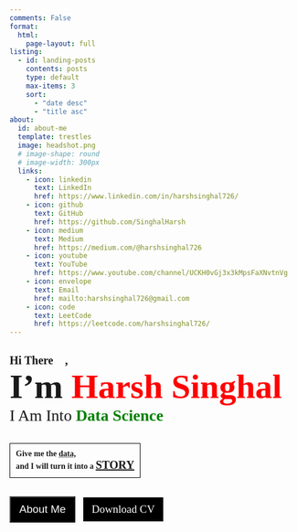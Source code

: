 ```yaml
---
comments: False
format:
  html:
    page-layout: full
listing:
  - id: landing-posts
    contents: posts
    type: default
    max-items: 3
    sort: 
      - "date desc"
      - "title asc"
about:
  id: about-me
  template: trestles
  image: headshot.png
  # image-shape: round
  # image-width: 300px
  links:
    - icon: linkedin
      text: LinkedIn
      href: https://www.linkedin.com/in/harshsinghal726/
    - icon: github
      text: GitHub
      href: https://github.com/SinghalHarsh
    - icon: medium
      text: Medium
      href: https://medium.com/@harshsinghal726
    - icon: youtube
      text: YouTube
      href: https://www.youtube.com/channel/UCKH0vGj3x3kMpsFaXNvtnVg
    - icon: envelope
      text: Email
      href: mailto:harshsinghal726@gmail.com
    - icon: code
      text: LeetCode
      href: https://leetcode.com/harshsinghal726/
---
```


:::{#about-me}

<style>
  .button {
    background-color: #000000;
    color: white;
    padding: 10px 15px;
    text-align: center;
    text-decoration: none;
    display: inline-block;
    font-size: 16px;
    cursor: pointer;
  }

  p {
    margin: 0;
    padding: 0;
  }
</style>

<script>
  let index1 = 0;
  const words1 = ['Data', 'data', 'dAta', 'datA', 'daTa', 'datA', 'datA', 'data'];
  
  setInterval(function() {
    const word1 = words1[index1];
    document.getElementById("text1").innerHTML = word1;
    index1 = (index1 + 1) % words1.length;
  }, 1000);
</script>


  

<div style="font-family: Poppins;">
  <br>
  <p style="font-size: 20px; font-weight: bold;">Hi There 👋,</p>
  <p style="font-size: 60px; font-weight: bold;">I'm <span style="color: #ff0000;" id="name">Harsh Singhal</span></p>
  <p style="font-size: 28px;">I Am Into <span style="color: #008000; font-weight: bold;" id="name">Data Science</span></p>
  <br>
  <br>
  <div style="border: 1px solid black; padding: 10px; width: fit-content;">
  <p style="font-weight: bold;">
    Give me the <span id="text1" style="text-decoration:underline; text-decoration-style: dotted;">data</span>, <br>
    and I will turn it into a <span id="text2" style="font-size: 20px; text-decoration: underline;">STORY</span></p>
  </div>
  <br>
  <br>
  <button class="button" style="font-size: 19px;"
  onclick="window.location.href='https://singhalharsh.github.io/about.html'">About Me</button>
  <a class="button" style="margin-left: 10px; font-size: 19px;"
  href="Resume_Harsh_Singhal.pdf" download>Download CV</a>

  

</div>

<script src="https://ajax.googleapis.com/ajax/libs/jquery/3.5.1/jquery.min.js"></script>
<script src="https://apis.google.com/js/api.js"></script>
<script>

// Replace YOUR_API_KEY with your actual API key
var API_KEY = "YOUR_API_KEY";

// Replace FOLDER_ID with the ID of your Google Drive folder
var FOLDER_ID = "FOLDER_ID";

// Get a list of file IDs in the folder
$.get("https://www.googleapis.com/drive/v3/files", {
    q: "mimeType='image/jpeg' and parents in '" + FOLDER_ID + "'",
    fields: "nextPageToken, files(id, name)",
    key: API_KEY
}, function(data) {
    var fileIds = [];
    for (var i = 0; i < data.files.length; i++) {
        fileIds.push(data.files[i].id);
    }
    
    // Choose a random file ID from the list
    var randomFileId = fileIds[Math.floor(Math.random() * fileIds.length)];
    
    // Display the image using an <img> element
    $("#image-container").html("<img src='https://drive.google.com/uc?id=" + randomFileId + "' />");
});
</script>











:::

  <!-- Proficient in designing machine learning algorithms and leveraging statistical analysis to derive meaningful insights from data, enabling informed business decision-making.
   -->

<!-- <img 
  src="headshot.png" 
  alt="Headshot" 
  style="margin-top: -50px; display: block; margin-left: auto; margin-right: auto; border-radius: 50%; width: 20%;"
> -->

